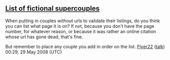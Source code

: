 <article id="17662266" title=User talk:Laurigrey>
	<talkpage id="17662266" title="User talk:Laurigrey">
==[[List of fictional supercouples]]==
When putting in couples without urls to validate their listings, do you think you can list what page it is on? If not, because you don't have the page number, for whatever reason, or because it was rather an online citation whose url has gone dead, that's fine.

But remember to place any couple you add in order on the list. [[User:Flyer22|Flyer22]] ([[User talk:Flyer22|talk]]) 00:29, 29 May 2008 (UTC)
	</talkpage>
</article>